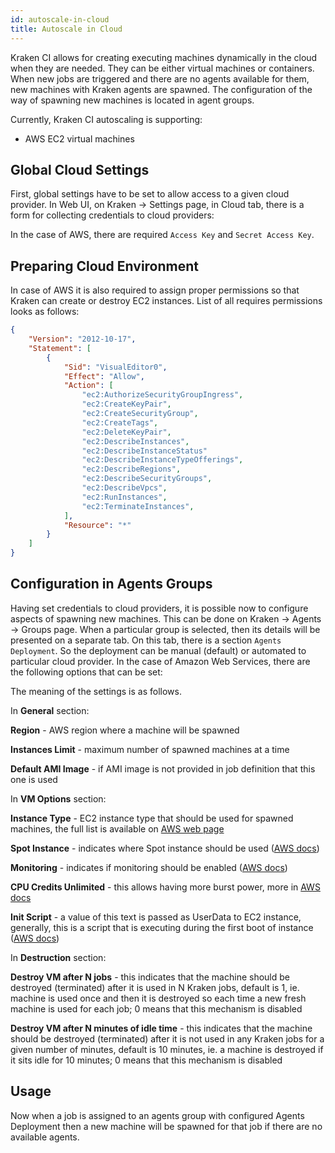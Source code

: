 ```yaml
---
id: autoscale-in-cloud
title: Autoscale in Cloud
---
```



Kraken CI allows for creating executing machines dynamically in the
cloud when they are needed. They can be either virtual machines or
containers. When new jobs are triggered and there are no agents
available for them, new machines with Kraken agents are
spawned. The configuration of the way of spawning new machines is
located in agent groups.

Currently, Kraken CI autoscaling is supporting:

- AWS EC2 virtual machines


## Global Cloud Settings

First, global settings have to be set to allow access to a given cloud
provider. In Web UI, on Kraken -> Settings page, in Cloud tab,
there is a form for collecting credentials to cloud providers:

<Screen img="screen-settings-cloud.png" />

In the case of AWS, there are required `Access Key` and `Secret Access Key`.

## Preparing Cloud Environment

In case of AWS it is also required to assign proper permissions so
that Kraken can create or destroy EC2 instances. List of all requires
permissions looks as follows:

```json
{
    "Version": "2012-10-17",
    "Statement": [
        {
            "Sid": "VisualEditor0",
            "Effect": "Allow",
            "Action": [
                "ec2:AuthorizeSecurityGroupIngress",
                "ec2:CreateKeyPair",
                "ec2:CreateSecurityGroup",
                "ec2:CreateTags",
                "ec2:DeleteKeyPair",
                "ec2:DescribeInstances",
                "ec2:DescribeInstanceStatus"
                "ec2:DescribeInstanceTypeOfferings",
                "ec2:DescribeRegions",
                "ec2:DescribeSecurityGroups",
                "ec2:DescribeVpcs",
                "ec2:RunInstances",
                "ec2:TerminateInstances",
            ],
            "Resource": "*"
        }
    ]
}
```

## Configuration in Agents Groups

Having set credentials to cloud providers, it is possible now to
configure aspects of spawning new machines. This can be done on Kraken
-> Agents -> Groups page.  When a particular group is selected, then
its details will be presented on a separate tab. On this tab, there is
a section `Agents Deployment`. So the deployment can be manual
(default) or automated to particular cloud provider. In the case of
Amazon Web Services, there are the following options that can be set:

<Screen img="screen-agents-groups-cloud-aws.png" />

The meaning of the settings is as follows.

In **General** section:

**Region** - AWS region where a machine will be spawned

**Instances Limit** - maximum number of spawned machines at a time

**Default AMI Image** - if AMI image is not provided in job definition
  that this one is used

In **VM Options** section:

**Instance Type** - EC2 instance type that should be used for spawned
  machines, the full list is available on [AWS web
  page](https://aws.amazon.com/ec2/instance-types/)

**Spot Instance** - indicates where Spot instance should be used ([AWS
  docs](https://aws.amazon.com/ec2/spot/))

**Monitoring** - indicates if monitoring should be enabled ([AWS
  docs](https://docs.aws.amazon.com/AWSEC2/latest/UserGuide/using-cloudwatch-new.html))

**CPU Credits Unlimited** - this allows having more burst power, more
  in [AWS
  docs](https://docs.aws.amazon.com/AWSEC2/latest/UserGuide/burstable-performance-instances-unlimited-mode.html)

**Init Script** - a value of this text is passed as UserData to EC2
  instance, generally, this is a script that is executing during the
  first boot of instance ([AWS docs](https://docs.aws.amazon.com/AWSEC2/latest/UserGuide/user-data.html))

In **Destruction** section:

**Destroy VM after N jobs** - this indicates that the machine should
  be destroyed (terminated) after it is used in N Kraken jobs, default
  is 1, ie. machine is used once and then it is destroyed so each time
  a new fresh machine is used for each job; 0 means that this
  mechanism is disabled

**Destroy VM after N minutes of idle time** - this indicates that the
  machine should be destroyed (terminated) after it is not used in any
  Kraken jobs for a given number of minutes, default is 10 minutes,
  ie. a machine is destroyed if it sits idle for 10 minutes; 0 means
  that this mechanism is disabled

## Usage

Now when a job is assigned to an agents group with configured Agents
Deployment then a new machine will be spawned for that job if there
are no available agents.